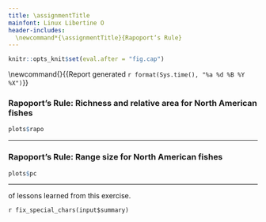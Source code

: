 ```yaml
---
title: \assignmentTitle
mainfont: Linux Libertine O
header-includes:
  \newcommand*{\assignmentTitle}{Rapoport‘s Rule}
---
```



```r
knitr::opts_knit$set(eval.after = "fig.cap")
```

<!-- Have to be defined here so they can be used in LaTex header. -->
<!-- First page header -->
\newcommand{\stuName}{`r input$student_name`} 
<!-- Last page footer -->
\newcommand{\firstFancyfoot}{{\footnotesize Report generated `r format(Sys.time(), "%a %d %B %Y %X")`}}
\thispagestyle{first_page}

\subsection*{\assignmentTitle}

### Rapoport's Rule: Richness and relative area for North American fishes


\begin{enumerate}
\begin{multicols}{2}
\item \label{richness_area_predict} \textbf{What do you predict for species richness?} 
Based on what you have learned so far from lecture and other exercises, do you think
freshwater fishes of the U.S. will follow Rapoport's Rule for species richness? Do you think
species richness could be higher at mid-U.S. latitudes compared to lower or higher latitudes
in the U.S.? Explain.

\textbf{You predicted} “`r fix_special_chars(input$predict_richness_area)`”

\item \textbf{At what latitudes, approximately, are mean and maximum species richness the highest? Does this agree with range area? Explain.}.

\textbf{You explained} “`r fix_special_chars(input$richness_area_q1)`”

\item \textbf{Does species richness and area for North American freshwater
        fishes follow Rapoport's Rule? Explain.}

\textbf{You explained} “`r fix_special_chars(input$richness_area_q2)`”

\item \textbf{Why do you think species richness is relatively low between 24–28°N compared to between 30–38°N? The map below left (scroll down if necessary) should help you think about this.}

\textbf{You explained} “`r fix_special_chars(input$richness_area_q3)`”

\end{multicols}

\end{enumerate}

```r
plots$rapo
```

***

### Rapoport's Rule: Range size for North American fishes

\begin{enumerate}[resume]
\begin{multicols}{2}

\item \textbf{What do you predict for range size?} Based on what you have learned so far 
from lecture and other exercises, do you think range size of freshwater fishes will strictly
follow Rapoport's Rule for range size as you go from south to north? Why or why not? Do you
think there might be differences in the south to north trend if you compare the eastern U.S.
to the western U.S.? Why or why not?

\textbf{You predicted} “`r fix_special_chars(input$predict_pc)`”

\item \textbf{Based on this figure, combined with the previous graphs,  do U.S. freshwater fishes follow Rapoport’s Rule for geographic range size? Explain.}

\textbf{You explained} “`r fix_special_chars(input$pc_q4)`”

\item \textbf{Considering the geographic ranges east of the Rocky 
Mountains, what region of the U.S. seems to have most of the smaller bubbles? Why do you think this is?}

\textbf{You wrote} “`r fix_special_chars(input$pc_q5)`”

\item \textbf{What geographic region west of the Rocky Mountains seems
to have the fewest bubbles? (Or, most of the smallest bubbles?) Why do you think this is?}

\textbf{You wrote} “`r fix_special_chars(input$pc_q6)`”

\end{multicols}
\end{enumerate}


```r
plots$pc
```

***

\textbf{Your summary} of lessons learned from this exercise.

`r fix_special_chars(input$summary)`

<!-- Time stamp the report -->
\thispagestyle{last_page}
